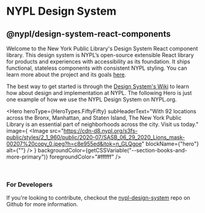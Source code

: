 
<Meta title="Introduction" />

# NYPL Design System

## @nypl/design-system-react-components

Welcome to the New York Public Library's Design System React component library.
This design system is NYPL’s open-source extensible React library for products
and experiences with accessibility as its foundation. It ships functional,
stateless components with consistent NYPL styling. You can learn more about the
project and its goals [here](https://confluence.nypl.org/display/DIGTL/NYPL+Design+System).

The best way to get started is through the [Design System's Wiki](https://github.com/NYPL/nypl-design-system/wiki)
to learn how about design and implementation at NYPL. The following Hero is just
one example of how we use the NYPL Design System on NYPL.org.

<Hero
  heroType={HeroTypes.FiftyFifty}
  subHeaderText="With 92 locations across the Bronx, Manhattan, and Staten Island, The New York Public Library is an essential part of neighborhoods across the city. Visit us today."
  image={
    <Image
      src="https://cdn-d8.nypl.org/s3fs-public/styles/2_1_960/public/2020-07/SASB_06_29_2020_Lions_mask-00207%20copy_0.jpeg?h=c8e955ed&itok=n_GLQgoe"
      blockName={"hero"}
      alt={""}
    />
  }
  backgroundColor={getCSSVariable("--section-books-and-more-primary")}
  foregroundColor="#ffffff"
/>

<br />

### For Developers

If you're looking to contribute, checkout the [nypl-design-system](https://github.com/NYPL/nypl-design-system)
repo on Github for more information.
